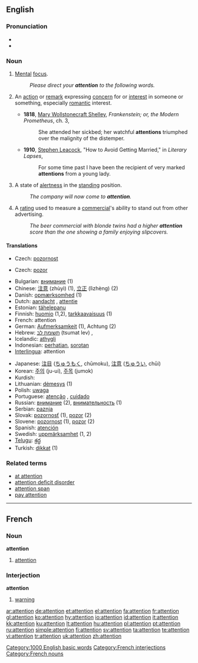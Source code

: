 {{wikipedia}}
==English==

{{rank|single|foot|beauty|618|attention|standing|books|knows}}

===Pronunciation===
*{{IPA|/əˈtɛnʃən/}}
*{{audio|en-us-attention.ogg|Audio (US)}}

===Noun===
{{en-noun}}

# {{uncountable}} [[Mental]] [[focus]].
#: ''Please direct your '''attention''' to the following words.''
# {{context|countable|often plural}} An [[action]] or [[remark]] expressing [[concern]] for or [[interest]] in someone or something, especially [[romantic]] interest. 
#*'''1818''', [[w:Mary Wollstonecraft Shelley|Mary Wollstonecraft Shelley]], ''Frankenstein; or, the Modern Prometheus'', ch. 3,
#*:She attended her sickbed; her watchful '''attentions''' triumphed over the malignity of the distemper.
#*'''1910''', [[w:Stephen Leacock|Stephen Leacock]], "How to Avoid Getting Married," in ''Literary Lapses'',
#*:For some time past I have been the recipient of very marked '''attentions''' from a young lady.
# {{context|uncountable|military}} A state of [[alertness]] in the [[standing]] position.
#: ''The company will now come to '''attention'''.''
# {{context|uncountable|advertising}} A [[rating]] used to measure a [[commercial]]'s ability to stand out from other advertising.
#: ''The beer commercial with blonde twins had a higher '''attention''' score than the one showing a family enjoying slipcovers.''

====Translations====
{{trans-top|mental focus}}
*Czech: [[pozornost]] {{f}}
{{trans-mid}}
{{trans-bottom}}

{{trans-top|state of alertness in the standing position}}
*Czech: [[pozor]] {{m}}
{{trans-mid}}
{{trans-bottom}}
{{checktrans-top}}
*Bulgarian: [[внимание]] {{n}} (1)
*Chinese: [[注意]] (zhùyì) (1), [[立正]] (lìzhèng) (2)
*Danish: [[opmærksomhed]] {{c}} (1)
*Dutch: [[aandacht]] {{f}}, [[attentie]] {{f}}
*Estonian: [[tähelepanu]]
*Finnish: [[huomio]] (1,2), [[tarkkaavaisuus]] (1)
*French: attention {{f}}
*German: [[Aufmerksamkeit]] {{f}} (1), Achtung  {{f}} (2)
*Hebrew: [[תשומת לב]] (tsumat lev) {{f}}, {{he-translation|קשב|keshev}} {{m}}
*Icelandic: [[athygli]] {{f}}
*Indonesian: [[hati|perhatian]], [[sorot|sorotan]]
*[[Interlingua]]: attention
{{trans-mid}}
*Japanese: [[注目]] ([[ちゅうもく]], chūmoku), [[注意]] ([[ちゅうい]], chūi)
*Korean: [[주의]] (ju-ui), [[주목]] (jumok)
*Kurdish: {{KUchar|[[ئاگاداری]]}}
*Lithuanian: [[dėmesys]] {{m}} (1)
*Polish: [[uwaga]] {{f}}
*Portuguese: [[atenção]] {{f}}, [[cuidado]] {{m}}
*Russian: [[внимание]] {{n}} (2), [[внимательность]] {{f}} (1)
*Serbian: [[paznja]] {{f}}
*Slovak: [[pozornosť]] {{f}} (1), [[pozor]] {{m}} (2)
*Slovene: [[pozornost]] {{f}} (1), [[pozor]] {{m}} (2)
*Spanish: [[atención]] {{f}}
*Swedish: [[uppmärksamhet]] {{c}} (1, 2)
*[[Telugu]]: [[శ్రద్ధ]]
*Turkish: [[dikkat]] {{n}} (1)
{{trans-bottom}}

===Related terms===
*[[at attention]]
*[[attention deficit disorder]]
*[[attention span]]
*[[pay attention]]

[[Category:1000 English basic words]]

----

==French==

===Noun===
'''attention'''

# [[attention]]

===Interjection===
'''attention'''

# [[warning]]

[[Category:French interjections]]
[[Category:French nouns]]

[[ar:attention]]
[[de:attention]]
[[et:attention]]
[[el:attention]]
[[fa:attention]]
[[fr:attention]]
[[gl:attention]]
[[ko:attention]]
[[hy:attention]]
[[io:attention]]
[[id:attention]]
[[it:attention]]
[[kk:attention]]
[[ku:attention]]
[[lt:attention]]
[[hu:attention]]
[[pl:attention]]
[[pt:attention]]
[[ru:attention]]
[[simple:attention]]
[[fi:attention]]
[[sv:attention]]
[[ta:attention]]
[[te:attention]]
[[vi:attention]]
[[tr:attention]]
[[uk:attention]]
[[zh:attention]]